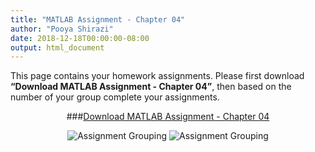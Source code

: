 ```yaml
---
title: "MATLAB Assignment - Chapter 04"
author: "Pooya Shirazi"
date: 2018-12-18T00:00:00-08:00
output: html_document
---
```


This page contains your homework assignments. Please first download **"Download MATLAB Assignment - Chapter 04"**, then based on the number of your group complete your assignments.

<center>
###[Download MATLAB Assignment - Chapter 04](file/Programming/Assignment_Chapter_04.pdf)

![Assignment Grouping](file/Programming/Assignment_Chapter_04.png)
![Assignment Grouping](file/Programming/Assignment_Chapter_04_G.png)
</center>

